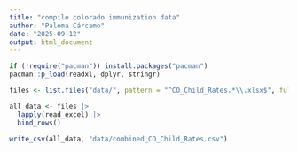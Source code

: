 ```yaml
---
title: "compile colorado immunization data"
author: "Paloma Cárcamo"
date: "2025-09-12"
output: html_document
---
```


```r
if (!require("pacman")) install.packages("pacman")
pacman::p_load(readxl, dplyr, stringr)
```

```r
files <- list.files("data/", pattern = "^CO_Child_Rates.*\\.xlsx$", full.names = TRUE)

all_data <- files |>
  lapply(read_excel) |>
  bind_rows()

write_csv(all_data, "data/combined_CO_Child_Rates.csv")
```
